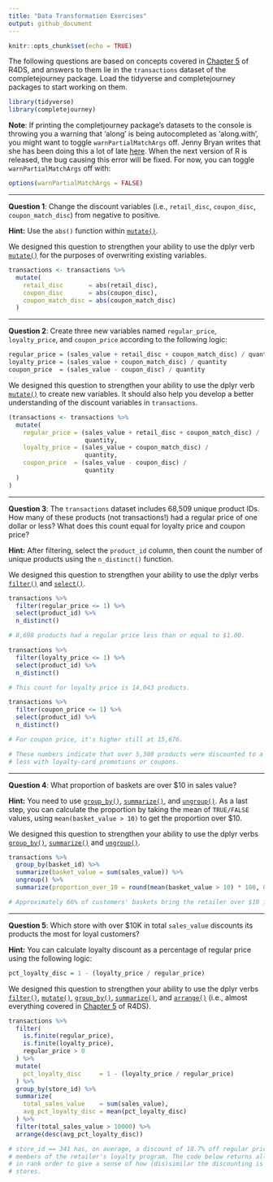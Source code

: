 ```yaml
---
title: "Data Transformation Exercises"
output: github_document
---
```


```r
knitr::opts_chunk$set(echo = TRUE)
```

The following questions are based on concepts covered in [Chapter 5][chapter 5]
of R4DS, and answers to them lie in the `transactions` dataset of the
completejourney package. Load the tidyverse and completejourney packages to
start working on them.

```r
library(tidyverse)
library(completejourney)
```

**Note**: If printing the completjourney package's datasets to the console is
throwing you a warning that 'along' is being autocompleted as 'along.with', you
might want to toggle `warnPartialMatchArgs` off. Jenny Bryan writes that she has
been doing this a lot of late [here][jenny on github]. When the next version of
R is released, the bug causing this error will be fixed. For now, you can toggle
`warnPartialMatchArgs` off with:

```r
options(warnPartialMatchArgs = FALSE)
```

---

**Question 1**: Change the discount variables (i.e., `retail_disc`, 
`coupon_disc`, `coupon_match_disc`) from negative to positive. 

**Hint:** Use the `abs()` function within [`mutate()`][mutate]. 

We designed this question to strengthen your ability to use the dplyr verb
[`mutate()`][mutate] for the purposes of overwriting existing variables.

```r
transactions <- transactions %>% 
  mutate(
    retail_disc       = abs(retail_disc),
    coupon_disc       = abs(coupon_disc),
    coupon_match_disc = abs(coupon_match_disc)
  )
```

---

**Question 2**: Create three new variables named `regular_price`, 
`loyalty_price`, and `coupon_price` according to the following logic:

```r
regular_price = (sales_value + retail_disc + coupon_match_disc) / quantity
loyalty_price = (sales_value + coupon_match_disc) / quantity
coupon_price  = (sales_value - coupon_disc) / quantity
```

We designed this question to strengthen your ability to use the dplyr verb
[`mutate()`][mutate] to create new variables. It should also help you develop a
better understanding of the discount variables in `transactions`.

```r
(transactions <- transactions %>% 
  mutate(
    regular_price = (sales_value + retail_disc + coupon_match_disc) / 
                     quantity,
    loyalty_price = (sales_value + coupon_match_disc) / 
                     quantity,
    coupon_price  = (sales_value - coupon_disc) / 
                     quantity
  )
)
```

---

**Question 3**: The `transactions` dataset includes 68,509 unique product IDs.
How many of these products (not transactions!) had a regular price of one dollar
or less? What does this count equal for loyalty price and coupon price?

**Hint:** After filtering, select the `product_id` column, then count the number
of unique products using the `n_distinct()` function.

We designed this question to strengthen your ability to use the dplyr verbs
[`filter()`][filter] and [`select()`][select].

```r
transactions %>% 
  filter(regular_price <= 1) %>% 
  select(product_id) %>% 
  n_distinct()

# 8,698 products had a regular price less than or equal to $1.00.

transactions %>% 
  filter(loyalty_price <= 1) %>% 
  select(product_id) %>% 
  n_distinct()

# This count for loyalty price is 14,043 products.

transactions %>% 
  filter(coupon_price <= 1) %>% 
  select(product_id) %>% 
  n_distinct()

# For coupon price, it's higher still at 15,676. 

# These numbers indicate that over 5,300 products were discounted to a dollar or
# less with loyalty-card promotions or coupons.
```

---

**Question 4**: What proportion of baskets are over $10 in sales value? 

**Hint:** You need to use [`group_by()`][summarize], [`summarize()`][summarize],
and [`ungroup()`][ungroup]. As a last step, you can calculate the proportion by
taking the mean of `TRUE/FALSE` values, using `mean(basket_value > 10)` to get
the proportion over $10.

We designed this question to strengthen your ability to use the dplyr verbs
[`group_by()`][summarize], [`summarize()`][summarize] and
[`ungroup()`][ungroup].

```r
transactions %>%
  group_by(basket_id) %>%
  summarize(basket_value = sum(sales_value)) %>%
  ungroup() %>%
  summarize(proportion_over_10 = round(mean(basket_value > 10) * 100, 0))

# Approximately 66% of customers' baskets bring the retailer over $10 in value.
```

---

**Question 5**: Which store with over $10K in total `sales_value` discounts its 
products the most for loyal customers? 

**Hint:** You can calculate loyalty discount as a percentage of regular price 
using the following logic:

```r
pct_loyalty_disc = 1 - (loyalty_price / regular_price)
```

We designed this question to strengthen your ability to use the dplyr verbs 
[`filter()`][filter], [`mutate()`][mutate], [`group_by()`][summarize], 
[`summarize()`][summarize], and [`arrange()`][arrange] (i.e., 
almost everything covered in [Chapter 5][chapter 5] of R4DS).

```r
transactions %>%
  filter(
    is.finite(regular_price), 
    is.finite(loyalty_price), 
    regular_price > 0
  ) %>%
  mutate(
    pct_loyalty_disc     = 1 - (loyalty_price / regular_price)
  ) %>%
  group_by(store_id) %>%
  summarize(
    total_sales_value    = sum(sales_value), 
    avg_pct_loyalty_disc = mean(pct_loyalty_disc)
  ) %>%
  filter(total_sales_value > 10000) %>%
  arrange(desc(avg_pct_loyalty_disc))

# store_id == 341 has, on average, a discount of 18.7% off regular prices for
# members of the retailer's loyalty program. The code below returns all stores
# in rank order to give a sense of how (dis)similar the discounting is between
# stores.
```

[arrange]: http://r4ds.had.co.nz/transform.html#arrange-rows-with-arrange
[chapter 5]: http://r4ds.had.co.nz/transform.html
[filter]: http://r4ds.had.co.nz/transform.html#filter-rows-with-filter
[jenny on github]: https://github.com/tidyverse/tidyr/issues/519#issuecomment-439148810
[mutate]: http://r4ds.had.co.nz/transform.html#add-new-variables-with-mutate
[r4ds]: http://r4ds.had.co.nz/
[select]: http://r4ds.had.co.nz/transform.html#select-columns-with-select
[summarize]: http://r4ds.had.co.nz/transform.html#grouped-summaries-with-summarise
[ungroup]: http://r4ds.had.co.nz/transform.html#ungrouping